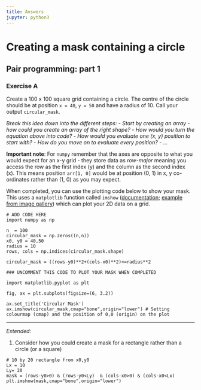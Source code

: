 ```yaml
---
title: Answers
jupyter: python3
---
```



# Creating a mask containing a circle

## Pair programming: part 1


### Exercise A

Create a 100 x 100 square grid containing a circle. The centre of the circle should be at position `x = 40`, `y = 50` and have a radius of 10. Call your output `circular_mask`.

*Break this idea down into the different steps:*
 - *Start by creating an array - how could you create an array of the right shape?*
 - *How would you turn the equation above into code?*
 - *How would you evaluate one (x, y) position to start with?*
 - *How do you move on to evaluate every position?*
 - *...*

**Important note**: For `numpy` remember that the axes are opposite to what you would expect for an x-y grid - they store data as *row-major* meaning you access the row as the first index (y) and the column as the second index (x). This means position `arr[1, 0]` would be at position (0, 1) in x, y co-ordinates rather than (1, 0) as you may expect.

When completed, you can use the plotting code below to show your mask. This uses a `matplotlib` function called `imshow` ([documentation](https://matplotlib.org/stable/api/_as_gen/matplotlib.pyplot.imshow.html); [example from image gallery](https://matplotlib.org/stable/gallery/images_contours_and_fields/image_demo.html)) which can plot your 2D data on a grid.

```pyodide
# ADD CODE HERE
import numpy as np

n  = 100
circular_mask = np.zeros((n,n))
x0, y0 = 40,50
radius = 10
rows, cols = np.indices(circular_mask.shape)

circular_mask = ((rows-y0)**2+(cols-x0)**2)<=radius**2

```

```pyodide
### UNCOMMENT THIS CODE TO PLOT YOUR MASK WHEN COMPLETED

import matplotlib.pyplot as plt

fig, ax = plt.subplots(figsize=(6, 3.2))

ax.set_title('Circular Mask')
ax.imshow(circular_mask,cmap="bone",origin="lower") # Setting colourmap (cmap) and the position of 0,0 (origin) on the plot
```

---

*Extended*:

1. Consider how you could create a mask for a rectangle rather than a circle (or a square)

```pyodide
# 10 by 20 rectangle from x0,y0
Lx = 10
Ly= 20
mask = (rows-y0>0) & (rows-y0<Ly)  & (cols-x0>0) & (cols-x0<Lx)
plt.imshow(mask,cmap="bone",origin="lower")
```

